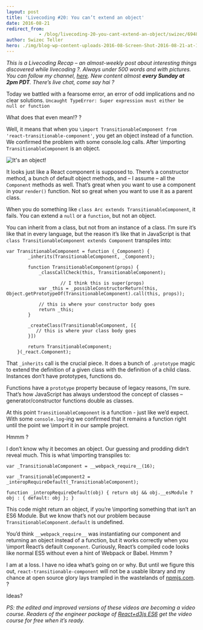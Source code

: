 ```yaml
---
layout: post
title: 'Livecoding #20: You can’t extend an object'
date: 2016-08-21
redirect_from: 
            - /blog/livecoding-20-you-cant-extend-an-object/swizec/6948
author: Swizec Teller
hero: ./img/blog-wp-content-uploads-2016-08-Screen-Shot-2016-08-21-at-17.32.42.png
---
```

_This is a Livecoding Recap – an almost-weekly post about interesting things discovered while livecoding ?. Always under 500 words and with pictures. You can follow my channel, [here](https://livecoding.tv/swizec). New content almost **every Sunday at 2pm PDT**. There’s live chat, come say hai ?_

Today we battled with a fearsome error, an error of odd implications and no clear solutions. `Uncaught TypeError: Super expression must either be null or function`

What does that even mean!? ?

Well, it means that when you `\import TransitionableComponent from 'react-transitionable-component'`, you get an object instead of a function. We confirmed the problem with some console.log calls. After \\importing `TransitionableComponent` is an object.

![It's an object!](./img/blog-wp-content-uploads-2016-08-Screen-Shot-2016-08-21-at-17.32.42.png)

It looks just like a React component is supposed to. There’s a constructor method, a bunch of default object methods, and – I assume – all the `Component` methods as well. That’s great when you want to use a component in your `render()` function. Not so great when you want to use it as a parent class.

When you do something like `class Arc extends TransitionableComponent`, it fails. You can extend a `null` or a `function`, but not an object.

You can inherit from a class, but not from an instance of a class. I’m sure it’s like that in every language, but the reason it’s like that in JavaScript is that `class TransitionableComponent extends Component` transpiles into:

```
var TransitionableComponent = function (_Component) {
        _inherits(TransitionableComponent, _Component);
    
        function TransitionableComponent(props) {
            _classCallCheck(this, TransitionableComponent);
    
                    // I think this is super(props)
            var _this = _possibleConstructorReturn(this, Object.getPrototypeOf(TransitionableComponent).call(this, props));
    
            // this is where your constructor body goes
            return _this;
        }
    
        _createClass(TransitionableComponent, [{
           // this is where your class body goes
        }])
        
        return TransitionableComponent;
    }(_react.Component);
```

That `_inherits` call is the crucial piece. It does a bunch of `.prototype` magic to extend the definition of a given class with the definition of a child class. Instances don’t have prototypes, functions do.

Functions have a `prototype` property because of legacy reasons, I’m sure. That’s how JavaScript has always understood the concept of classes – generator/constructor functions double as classes.

At this point `TransitionableComponent` is a function - just like we’d expect. With some `console.log`-ing we confirmed that it remains a function right until the point we \\import it in our sample project.

Hmmm ?

I don’t know why it becomes an object. Our guessing and prodding didn’t reveal much. This is what \\importing transpiles to:

```
var _TransitionableComponent = __webpack_require__(16);

var _TransitionableComponent2 = _interopRequireDefault(_TransitionableComponent);

function _interopRequireDefault(obj) { return obj && obj.__esModule ? obj : { default: obj }; }
```

This code might return an object, if you’re \\importing something that isn’t an ES6 Module. But we know that’s not our problem because `TransitionableComponent.default` is undefined.

You’d think `__webpack_require__` was instantiating our component and returning an object instead of a function, but it works correctly when you \\import React’s default `Component`. Curiously, React’s compiled code looks like normal ES5 without even a hint of Webpack or Babel. Hmmm ?

I am at a loss. I have no idea what’s going on or why. But until we figure this out, `react-transitionable-component` will not be a usable library and my chance at open source glory lays trampled in the wastelands of [npmjs.com](https://www.npmjs.com/package/react-transitionable-component). ?

Ideas?

_PS: the edited and improved versions of these videos are becoming a video course. Readers of the engineer package of [React+d3js ES6](http://swizec.com/reactd3js/) get the video course for free when it’s ready._